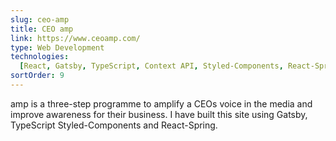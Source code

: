 ```yaml
---
slug: ceo-amp
title: CEO amp
link: https://www.ceoamp.com/
type: Web Development
technologies:
  [React, Gatsby, TypeScript, Context API, Styled-Components, React-Spring]
sortOrder: 9
---
```


amp is a three-step programme to amplify a CEOs voice in the media and
improve awareness for their business. I have built this site using Gatsby,
TypeScript Styled-Components and React-Spring.
